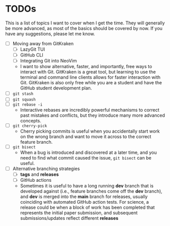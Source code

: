 # TODOs

This is a list of topics I want to cover when I get the time.
They will generally be more advanced, as most of the basics should be covered by now.
If you have any suggestions, please let me know.

- [ ] Moving away from GitKraken
    - [ ] LazyGit TUI
    - [ ] GitHub CLI
    - [ ] Integrating Git into NeoVim
    - I want to show alternative, faster, and importantly, free ways to interact with Git.
    GitKraken is a great tool, but learning to use the terminal and command line clients allows for faster interaction with Git.
    GitKraken is also only free while you are a student and have the GitHub student development plan.
- [ ] `git stash`
- [ ] `git squash`
- [ ] `git rebase -i`
    - Interactive rebases are incredibly powerful mechanisms to correct past mistakes and conflicts, but they introduce many more advanced concepts.
- [ ] `git cherry-pick`
    - Cherry picking commits is useful when you accidentally start work on the wrong branch and want to move it across to the correct feature branch.
- [ ] `git bisect`
    - When a bug is introduced and discovered at a later time, and you need to find what commit caused the issue, `git bisect` can be useful.
- [ ] Alternative branching strategies
    - [ ] **tags** and **releases**
    - [ ] GitHub actions
    - Sometimes it is useful to have a long running **dev** branch that is developed against (i.e., feature branches come off the **dev** branch), and **dev** is merged into the **main** branch for releases, usually coinciding with automated GitHub action tests.
    For science, a release could be when a block of work has been completed that represents the initial paper submission, and subsequent submissions/updates reflect different **releases**
